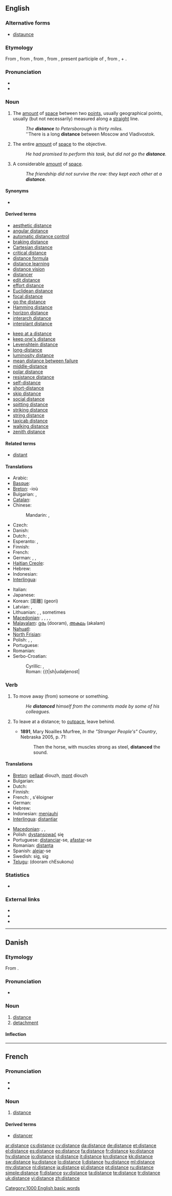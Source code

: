 ==English==
{{wikipedia|distance}}

===Alternative forms===
* [[distaunce]]

===Etymology===
From {{etyl|enm}}, from {{etyl|fro}}, from {{etyl|la}} {{term|lang=la|distantia||distance, remoteneness, difference}}, from {{term|lang=la|distans}}, present participle of {{term|lang=la|distare||to stand apart, be separate, distant, or different}}, from {{term|di-}}, {{term|dis-||apart}} + {{term|lang=la|stare||to stand}}.

===Pronunciation===
* {{IPA|/ˈdɪstəns/}}
* {{audio|en-us-distance.ogg|Audio (US)}}

===Noun===
{{en-noun|s|-}}

# {{countable}} The [[amount]] of [[space]] between two [[point]]s, usually geographical points, usually (but not necessarily) measured along a [[straight]] line.
#: ''The '''distance''' to Petersborough is thirty miles.''
#: ''There is a long '''distance''' between Moscow and Vladivostok.
# {{context|uncountable|figuratively}} The entire [[amount]] of [[space]] to the objective.
#: ''He had promised to perform this task, but did not go the '''distance'''.''
# {{context|uncountable|figuratively}} A considerable [[amount]] of [[space]].
#: ''The friendship did not survive the row: they kept each other at a '''distance'''.''

====Synonyms====
* {{l|en|farness}}

====Derived terms====
{{rel-top|Terms derived from ''distance''}}
* [[aesthetic distance]]
* [[angular distance]]
* [[automatic distance control]]
* [[braking distance]]
* [[Cartesian distance]]
* [[critical distance]]
* [[distance formula]]
* [[distance learning]]
* [[distance vision]]
* [[distancer]]
* [[edit distance]]
* [[effort distance]]
* [[Euclidean distance]]
* [[focal distance]]
* [[go the distance]]
* [[Hamming distance]]
* [[horizon distance]]
* [[interarch distance]]
* [[interplant distance]]
{{rel-mid}}
* [[keep at a distance]]
* [[keep one's distance]]
* [[Levenshtein distance]]
* [[long-distance]]
* [[luminosity distance]]
* [[mean distance between failure]]
* [[middle-distance]]
* [[polar distance]]
* [[resistance distance]]
* [[self-distance]]
* [[short-distance]]
* [[skip distance]]
* [[social distance]]
* [[spitting distance]]
* [[striking distance]]
* [[string distance]]
* [[taxicab distance]]
* [[walking distance]]
* [[zenith distance]]
{{rel-bottom}}

====Related terms====
* [[distant]]

====Translations====
{{trans-top|amount of space between two points}}
* Arabic: {{t|ar|مَسافة|f|tr=masáafa(t)}}
* [[Basque]]: {{t|eu|distantzia}}
* [[Breton]]: {{t|br|pellder|m|xs=Breton}} -ioù {{p}}
* Bulgarian: {{t+|bg|разстояние|n|tr=razstojánie}}, {{t|bg|дистанция|f|tr=distáncija|sc=Cyrl}}
* [[Catalan]]: {{t+|ca|distància}}
* Chinese:
*: Mandarin: {{t|zh|距離|sc=Hani}}, {{t|zh|距离|tr=jùlí|sc=Hani}}
* Czech: {{t+|cs|vzdálenost|f}}
* Danish: {{t+|da|afstand|c}}
* Dutch: {{t+|nl|afstand|m}}, {{t+|nl|eind|n}}
* Esperanto: {{t-|eo|distanco|xs=Esperanto}},  {{t-|eo|malproksimo|xs=Esperanto}}
* Finnish: {{t+|fi|etäisyys}}
* French: {{t+|fr|distance|f}}
* German: {{t+|de|Distanz|f}}, {{t+|de|Entfernung|f}}, {{t+|de|Abstand|m}}
* [[Haitian Creole]]: {{tø|ht|distans}}
* Hebrew: {{t+|he|מרחק|m|tr=merkhák}}
* Indonesian: {{t+|id|jarak|xs=Indonesian}}
* [[Interlingua]]: {{t-|ia|distantia|xs=Interlingua}}
{{trans-mid}}
* Italian: {{t+|it|distanza|f}}
* Japanese: {{t+|ja|距離|tr=kyori}}
* Korean: {{t+|ko|거리||sc=Hang}} [距離] (geori)
* Latvian: {{t|lv| attālums|m}}, {{t|lv|atstatums|m}}
* Lithuanian: {{t+|lt|nuotolis|m|xs=Lithuanian}}, {{t+|lt|atstumas|m|xs=Lithuanian}}, sometimes {{t+|lt|distancija|f|xs=Lithuanian}}
* [[Macedonian]]: {{t|mk|растојание|n|tr=rastojánie}},  {{t|mk|далечина|f|tr=daléčina}}, {{t|mk|оддалеченост|f|tr=oddaléčenost}}, {{t|mk|раздалеченост|f|tr=razdaléčenost}},
* [[Malayalam]]: [[ദൂരം]] (dooram), [[അകലം]] (akalam)
* [[Nahuatl]]: {{t|nah|kalkayotl}}
* [[North Frisian]]: {{tø|frr|fiirense|f}}
* Polish: {{t+|pl|odległość}}, {{t+|pl|droga|f}}, {{t+|pl|dystans|m}}
* Portuguese: {{t+|pt|distância|f}}
* Romanian: {{t+|ro|distanță|f}}
* Serbo-Croatian:
*: Cyrillic: {{t|sh|удаљеност|alt=у̀да̄љено̄ст}}, {{t|sh|даљина|alt=даљѝна}}
*: Roman: {{t|sh|udaljenost|
{{trans-bottom}}

===Verb===
{{en-verb|distances|distancing|distanced}}

# {{transitive}} To move away (from) someone or something.
#: ''He '''distanced''' himself from the comments made by some of his colleagues.''
# {{transitive}} To leave at a distance; to [[outpace]], leave behind.
#* '''1891''', Mary Noailles Murfree, ''In the "Stranger People's" Country'', Nebraska 2005, p. 71:
#*: Then the horse, with muscles strong as steel, '''distanced''' the sound.

====Translations====
{{trans-top|move away}}
* [[Breton]]: [[pellaat]] diouzh, [[mont]] diouzh
* Bulgarian: {{t|bg|дистанцирам се}}
* Dutch: {{t+|nl|verwijderen}}
* Finnish: {{t-|fi|etäännyttää}}
* French: {{t|fr|éloigner}}, s'éloigner
* German: {{t+|de|entfernen}}
* Hebrew: {{t|he|התרחק|tr=hitrakhék}}
* Indonesian: [[menjauhi]]
* [[Interlingua]]: [[distantiar]]
{{trans-mid}}
* [[Macedonian]]: {{t|mk|се оддалечува|tr=se oddaléčuva}},  {{t|mk|се раздалечува|tr=se razdaléčuva}},  {{t|mk|се дистанцира|tr=se distancíra}}
* Polish: [[dystansować]] się
* Portuguese: [[distanciar]]-se, [[afastar]]-se
* Romanian: [[distanța]]
* Spanish: [[alejar]]-se
* Swedish: {{t|sv|distansera}} sig, {{t|sv|avlägsna}} sig
* [[Telugu]]: {{t|te|దూరం చేసుకొను}} (dooram chEsukonu)
{{trans-bottom}}

===Statistics===
* {{rank|try|loved|deal|625|distance|thinking|beginning|unless}}

===External links===
* {{R:Webster 1913}}
* {{R:Century 1911}}
* {{R:OneLook}}

[[Category:1000 English basic words]]

----

==Danish==

===Etymology===
From {{etyl|fr|da}} {{term|distance|lang=da}}.

===Pronunciation===
* {{IPA|/distanɡsə/|[d̥iˈsd̥ɑŋsə]|lang=da}}

===Noun===
{{da-noun|n|r}}

# [[distance#English|distance]]
# [[detachment]]

====Inflection====
{{da-noun-infl|n|r}}

----

==French==

===Pronunciation===
* {{audio|Fr-distance.ogg|audio}}
* {{IPA|/disˈtɔ̃s(ə)/|lang=fr}}

===Noun===
{{fr-noun|f}}

# [[#English|distance]]

====Derived terms====
* [[distancer]]

[[ar:distance]]
[[cs:distance]]
[[cy:distance]]
[[da:distance]]
[[de:distance]]
[[et:distance]]
[[el:distance]]
[[es:distance]]
[[eo:distance]]
[[fa:distance]]
[[fr:distance]]
[[ko:distance]]
[[hy:distance]]
[[io:distance]]
[[id:distance]]
[[it:distance]]
[[kn:distance]]
[[kk:distance]]
[[sw:distance]]
[[ku:distance]]
[[lo:distance]]
[[li:distance]]
[[hu:distance]]
[[ml:distance]]
[[my:distance]]
[[nl:distance]]
[[ja:distance]]
[[pl:distance]]
[[pt:distance]]
[[ru:distance]]
[[simple:distance]]
[[fi:distance]]
[[sv:distance]]
[[ta:distance]]
[[te:distance]]
[[tr:distance]]
[[uk:distance]]
[[vi:distance]]
[[zh:distance]]